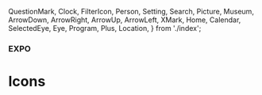   QuestionMark,
  Clock,
  FilterIcon,
  Person,
  Setting,
  Search,
  Picture,
  Museum,
  ArrowDown,
  ArrowRight,
  ArrowUp,
  ArrowLeft,
  XMark,
  Home,
  Calendar,
  SelectedEye,
  Eye,
  Program,
  Plus,
  Location,
} from './index';

### EXPO

# Icons

<div
  style={{
    border: '0.2rem dashed #A2C7FF',
    borderRadius: '0.5rem',
    padding: '1rem',
    display: 'flex',
    justifyContent: 'space-around',
    alignItems: 'center',
    background: '#FFF',
  }}
>
  <QuestionMark />
  <Clock />
  <FilterIcon />
  <Person />
  <Setting />
  <Search />
  <Picture />
  <Museum />
  <ArrowDown />
  <ArrowRight />
  <ArrowUp />
  <ArrowLeft />
  <XMark />
  <Home />
  <Calendar />
  <SelectedEye />
  <Eye />
  <Program />
  <Plus />
  <Location />
</div>
